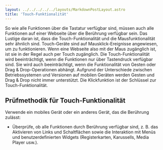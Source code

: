 ```yaml
---
layout: ../../../../../layouts/MarkdownPostLayout.astro
title: 'Touch-Funktionalität'
---
```


So wie alle Funktionen über die Tastatur verfügbar sind, müssen auch alle
Funktionen auf einer Webseite über die Berührung verfügbar sein. Das Lustige
daran ist, dass die Touch-Funktionalität und die Mausfunktionalität sehr
ähnlich sind. Touch-Geräte sind auf Mausklick-Ereignisse angewiesen, um zu
funktionieren. Wenn eine Webseite also mit der Maus zugänglich ist, ist sie
in der Regel auch per Touch zugänglich. Die Touch-Funktionalität wird
beeinträchtigt, wenn die Funktionen nur über Tastendruck verfügbar sind. Sie
wird auch beeinträchtigt, wenn die Funktionalität von Gesten oder
Drag & Drop-Operationen abhängt. Aufgrund der Unterschiede zwischen
Betriebssystemen und Versionen auf mobilen Geräten werden Gesten und Drag &
Drop nicht immer unterstützt. Die Klickfunktion ist der Schlüssel zur
Touch-Funktionalität.

## Prüfmethodik für Touch-Funktionalität

Verwende ein mobiles Gerät oder ein anderes Gerät, das die Berührung zulässt:

- Überprüfe, ob alle Funktionen durch Berührung verfügbar sind, z. B. das
  Aktivieren von Links und Schaltflächen sowie die Interaktion mit Menüs und
  benutzerdefinierten Widgets (Registerkarten, Karussells, Media Player usw.).
